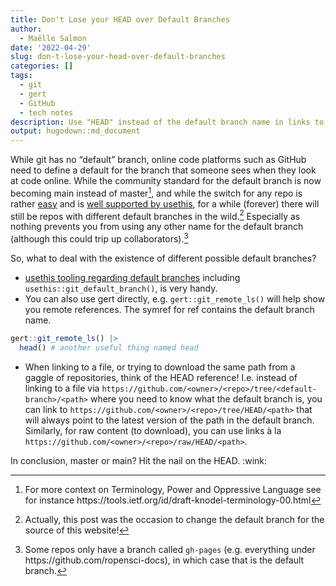 ```yaml
---
title: Don't Lose your HEAD over Default Branches
author:
  - Maëlle Salmon
date: '2022-04-29'
slug: don-t-lose-your-head-over-default-branches
categories: []
tags:
  - git
  - gert
  - GitHub
  - tech notes
description: Use "HEAD" instead of the default branch name in links to files on GitHub, as it will work for any default branch name.
output: hugodown::md_document
---
```


While git has no "default" branch, online code platforms such as GitHub need to define a default for the branch that someone sees when they look at code online. While the community standard for the default branch is now becoming main instead of master[^oppressive], and while the switch for any repo is rather [easy](https://www.hanselman.com/blog/easily-rename-your-git-default-branch-from-master-to-main) and is [well supported by usethis](https://www.tidyverse.org/blog/2021/10/renaming-default-branch/), for a while (forever) there will still be repos with different default branches in the wild.[^roweb3] Especially as nothing prevents you from using any other name for the default branch (although this could trip up collaborators).[^ghpages]

[^ghpages]: Some repos only have a branch called `gh-pages` (e.g. everything under https://github.com/ropensci-docs), in which case that is the default branch.

So, what to deal with the existence of different possible default branches?

- [usethis tooling regarding default branches](https://www.tidyverse.org/blog/2021/10/renaming-default-branch/) including `usethis::git_default_branch()`, is very handy.
- You can also use gert directly, e.g. `gert::git_remote_ls()` will help show you remote references. The symref for ref contains the default branch name. 

```r
gert::git_remote_ls() |>
  head() # another useful thing named head
```

- When linking to a file, or trying to download the same path from a gaggle of repositories, think of the HEAD reference!
I.e. instead of linking to a file via `https://github.com/<owner>/<repo>/tree/<default-branch>/<path>` where you need to know what the default branch is, you can link to `https://github.com/<owner>/<repo>/tree/HEAD/<path>` that will always point to the latest version of the path in the default branch. Similarly, for raw content (to download), you can use links à la `https://github.com/<owner>/<repo>/raw/HEAD/<path>`.

In conclusion, master or main? Hit the nail on the HEAD. :wink:

[^oppressive]: For more context on Terminology, Power and Oppressive Language see for instance https://tools.ietf.org/id/draft-knodel-terminology-00.html
[^roweb3]: Actually, this post was the occasion to change the default branch for the source of this website!